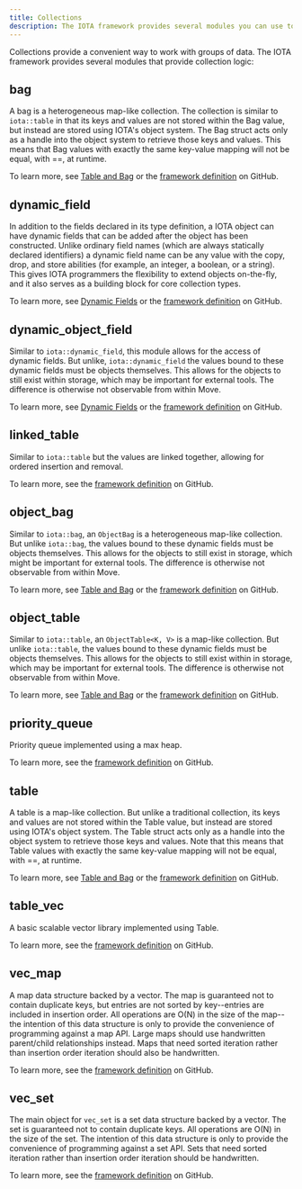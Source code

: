 ```yaml
---
title: Collections
description: The IOTA framework provides several modules you can use to work with groups of data.
---
```


Collections provide a convenient way to work with groups of data. The IOTA framework provides several modules that provide collection logic:

## bag

A bag is a heterogeneous map-like collection. The collection is similar to `iota::table` in that its keys and values are not stored within the Bag value, but instead are stored using IOTA's object system. The Bag struct acts only as a handle into the object system to retrieve those keys and values. This means that Bag values with exactly the same key-value mapping will not be equal, with ==, at runtime.

To learn more, see [Table and Bag](../objects/dynamic-fields/tables-bags.mdx) or the [framework definition](/references/framework/iota-framework/bag.mdx) on GitHub.

## dynamic_field

In addition to the fields declared in its type definition, a IOTA object can have dynamic fields that can be added after the object has been constructed. Unlike ordinary field names (which are always statically declared identifiers) a dynamic field name can be any value with the copy, drop, and store abilities (for example, an integer, a boolean, or a string). This gives IOTA programmers the flexibility to extend objects on-the-fly, and it also serves as a building block for core collection types.

To learn more, see [Dynamic Fields](../objects/dynamic-fields/dynamic-fields.mdx) or the [framework definition](/references/framework/iota-framework/dynamic_field.mdx) on GitHub.

## dynamic_object_field

Similar to `iota::dynamic_field`, this module allows for the access of dynamic fields. But unlike, `iota::dynamic_field` the values bound to these dynamic fields must be objects themselves. This allows for the objects to still exist within storage, which may be important for external tools. The difference is otherwise not observable from within Move.

To learn more, see [Dynamic Fields](../objects/dynamic-fields/dynamic-fields.mdx) or the [framework definition](/references/framework/iota-framework/dynamic_object_field.mdx) on GitHub.

## linked_table

Similar to `iota::table` but the values are linked together, allowing for ordered insertion and removal.

To learn more, see the [framework definition](/references/framework/iota-framework/linked_table.mdx) on GitHub.

## object_bag

Similar to `iota::bag`, an `ObjectBag` is a heterogeneous map-like collection. But unlike `iota::bag`, the values bound to these dynamic fields must be objects themselves. This allows for the objects to still exist in storage, which might be important for external tools. The difference is otherwise not observable from within Move.

To learn more, see [Table and Bag](../objects/dynamic-fields/tables-bags.mdx) or the [framework definition](/references/framework/iota-framework/object_bag.mdx) on GitHub.

## object_table

Similar to `iota::table`, an `ObjectTable<K, V>` is a map-like collection. But unlike `iota::table`, the values bound to these dynamic fields must be objects themselves. This allows for the objects to still exist within in storage, which may be important for external tools. The difference is otherwise not observable from within Move.

To learn more, see [Table and Bag](../objects/dynamic-fields/tables-bags.mdx) or the [framework definition](/references/framework/iota-framework/object_table.mdx) on GitHub.

## priority_queue

Priority queue implemented using a max heap.

To learn more, see the [framework definition](/references/framework/iota-framework/priority_queue.mdx) on GitHub.

## table

A table is a map-like collection. But unlike a traditional collection, its keys and values are not stored within the Table value, but instead are stored using IOTA's object system. The Table struct acts only as a handle into the object system to retrieve those keys and values. Note that this means that Table values with exactly the same key-value mapping will not be equal, with ==, at runtime.

To learn more, see [Table and Bag](../objects/dynamic-fields/tables-bags.mdx) or the [framework definition](/references/framework/iota-framework/table.mdx) on GitHub.

## table_vec

A basic scalable vector library implemented using Table.

To learn more, see the [framework definition](/references/framework/iota-framework/table_vec.mdx) on GitHub.

## vec_map

A map data structure backed by a vector. The map is guaranteed not to contain duplicate keys, but entries are not sorted by key--entries are included in insertion order. All operations are O(N) in the size of the map--the intention of this data structure is only to provide the convenience of programming against a map API. Large maps should use handwritten parent/child relationships instead. Maps that need sorted iteration rather than insertion order iteration should also be handwritten.

To learn more, see the [framework definition](/references/framework/iota-framework/vec_map.mdx) on GitHub.

## vec_set

The main object for `vec_set` is a set data structure backed by a vector. The set is guaranteed not to contain duplicate keys. All operations are O(N) in the size of the set. The intention of this data structure is only to provide the convenience of programming against a set API. Sets that need sorted iteration rather than insertion order iteration should be handwritten.

To learn more, see the [framework definition](/references/framework/iota-framework/vec_set.mdx) on GitHub.


